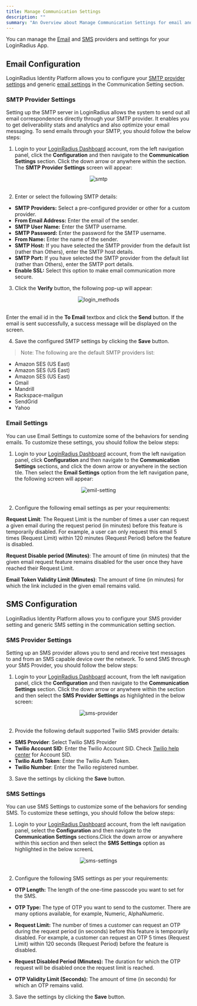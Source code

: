 ```yaml
---
title: Manage Communication Settings
description: ""
summary: "An Overview about Manage Communication Settings for email and sms providers"
---
```


You can manage the [Email](/howto/manage-communication-settings#email-configuration) and [SMS](/howto/manage-communication-settings#sms-configuration) providers and settings for your LoginRadius App.

## Email Configuration

LoginRadius Identity Platform allows you to configure your [SMTP provider settings](/howto/manage-communication-settings#smtp-provider-settings) and generic [email settings](/howto/manage-communication-settings#email-settings) in the Communication Setting section.

### SMTP Provider Settings

Setting up the SMTP server in LoginRadius allows the system to send out all email correspondences directly through your SMTP provider. It enables you to get deliverability stats and analytics and also optimize your email messaging. To send emails through your SMTP, you should follow the below steps:

1. Login to your [LoginRadius Dashboard](https://dashboard.loginradius.com/dashboard) account, rom the left navigation panel, click the **Configuration** and then navigate to the **Communication Settings** section.  Click the down arrow or anywhere within the section. The **SMTP Provider Settings** screen will appear:

<div style="text-align:center">
  <img src="../assets/howto/manage-communication-settings/smtp.png" alt="smtp" />
</div>
<br/>


2. Enter or select the following SMTP details:
- **SMTP Providers:** Select a pre-configured provider or other for a custom provider.
- **From Email Address:** Enter the email of the sender.
- **SMTP User Name:** Enter the SMTP username.
- **SMTP Password:** Enter the password for the SMTP username.
- **From Name:** Enter the name of the sender.
- **SMTP Host:** If you have selected the SMTP provider from the default list (rather than Others), enter the SMTP host details.
- **SMTP Port:** If you have selected the SMTP provider from the default list (rather than Others), enter the SMTP port details.
- **Enable SSL:** Select this option to make email communication more secure.

3. Click the **Verify** button, the following pop-up will appear:

<div style="text-align:center">
  <img src="../assets/howto/manage-communication-settings/verify-smtp.png" alt="login_methods" />
</div>
<br/>

Enter the email id in the **To Email** textbox and click the **Send** button. If the email is sent successfully, a success message will be displayed on the screen.

4. Save the configured SMTP settings by clicking the **Save** button. 

> Note: The following are the default SMTP providers list:

- Amazon SES (US East)
- Amazon SES (US East)
- Amazon SES (US East)
- Gmail
- Mandrill
- Rackspace-mailgun
- SendGrid
- Yahoo



### Email Settings
You can use Email Settings to customize some of the behaviors for sending emails. To customize these settings, you should follow the below steps: 

1. Login to your [LoginRadius Dashboard](https://dashboard.loginradius.com/dashboard) account, from the left navigation panel, click **Configuration** and then navigate to the **Communication Settings** sections, and click the down arrow or anywhere in the section tile. Then select the **Email Settings** option from the left navigation pane, the following screen will appear:

<div style="text-align:center">
  <img src="../assets/howto/manage-communication-settings/emil-setting.png" alt="emil-setting" />
</div>
<br/>

2. Configure the following email settings as per your requirements: 

**Request Limit**: The Request Limit is the number of times a user can request a given email during the request period (in minutes) before this feature is temporarily disabled. For example, a user can only request this email 5 times (Request Limit) within 120 minutes (Request Period) before the feature is disabled.

**Request Disable period (Minutes)**: The amount of time (in minutes) that the given email request feature remains disabled for the user once they have reached their Request Limit.

**Email Token Validity Limit (Minutes)**: The amount of time (in minutes) for which the link included in the given email remains valid.

## SMS Configuration

LoginRadius Identity Platform allows you to configure your SMS provider setting and generic SMS setting in the communication setting section.

### SMS Provider Settings

Setting up an SMS provider allows you to send and receive text messages to and from an SMS capable device over the network. To send SMS through your SMS Provider, you should follow the below steps:

1. Login to your [LoginRadius Dashboard](https://dashboard.loginradius.com/dashboard) account, from the left navigation panel, click the **Configuration** and then navigate to the **Communication Settings** section. Click the down arrow or anywhere within the section and then select the **SMS Provider Settings** as highlighted in the below screen:

<div style="text-align:center">
  <img src="../assets/howto/manage-communication-settings/sms-provider.png" alt="sms-provider" />
</div>
<br/>

2. Provide the following default supported Twilio SMS provider details:

- **SMS Provider**:  Select Twilio SMS Provider
- **Twilio Account SID**: Enter the Twilio Account SID. Check [Twilio help center](https://support.twilio.com/hc/en-us/articles/223136607-What-is-an-Application-SID-) for Account SID.
- **Twilio Auth Token**: Enter the Twilio Auth Token.
- **Twilio Number**: Enter the Twilio registered number.

3. Save the settings by clicking the **Save** button. 


### SMS Settings

You can use SMS Settings to customize some of the behaviors for sending SMS. To customize these settings, you should follow the below steps: 

1. Login to your [LoginRadius Dashboard](https://dashboard.loginradius.com/dashboard) account, from the left navigation panel, select the **Configuration** and then navigate to the **Communication Settings** sections.Click the down arrow or anywhere within this section and then select the **SMS Settings** option as highlighted in the below screenL 

<div style="text-align:center">
  <img src="../assets/howto/manage-communication-settings/sms-settings.png" alt="sms-settings" />
</div>
<br/>

2. Configure the following SMS settings as per your requirements:

- **OTP Length:** The length of the one-time passcode you want to set for the SMS.

- **OTP Type:** The type of OTP you want to send to the customer. There are many options available, for example, Numeric, AlphaNumeric.

- **Request Limit:** The number of times a customer can request an OTP during the request period (in seconds) before this feature is temporarily disabled. For example, a customer can request an OTP 5 times (Request Limit) within 120 seconds (Request Period) before the feature is disabled.

- **Request Disabled Period (Minutes):** The duration for which the OTP request will be disabled once the request limit is reached.

- **OTP Validity Limit (Seconds):** The amount of time (in seconds) for which an OTP remains valid.

3. Save the settings by clicking the **Save** button. 



